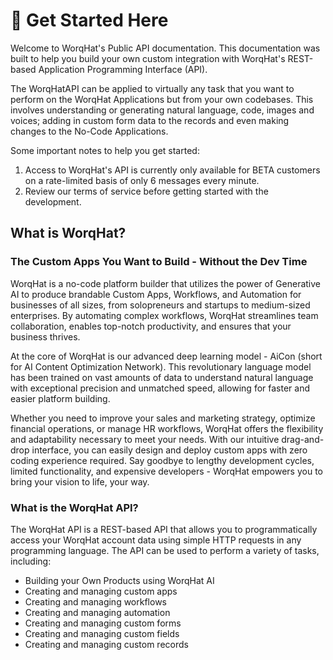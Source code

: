 # 🚀 Get Started Here

Welcome to WorqHat's Public API documentation.
This documentation was built
to help you
build your own custom integration with WorqHat's REST-based Application Programming Interface
(API).

The WorqHatAPI can be applied to virtually any task that you want to perform on the WorqHat Applications but from your own codebases. This involves understanding or generating natural language, code, images and voices; adding in custom form data to the records and even making changes to the No-Code Applications.

Some important notes to help you get started:

1) Access to WorqHat's API is currently only available for BETA customers on a rate-limited
basis of only 6 messages every minute.
2) Review our terms of service before getting started with the development.

## What is WorqHat?

### The Custom Apps You Want to Build - Without the Dev Time

WorqHat is a no-code platform builder that utilizes the power of Generative AI to produce brandable Custom Apps, Workflows, and Automation for businesses of all sizes, from solopreneurs and startups to medium-sized enterprises. By automating complex workflows, WorqHat streamlines team collaboration, enables top-notch productivity, and ensures that your business thrives.

At the core of WorqHat is our advanced deep learning model - AiCon (short for AI Content Optimization Network). This revolutionary language model has been trained on vast amounts of data to understand natural language with exceptional precision and unmatched speed, allowing for faster and easier platform building.

Whether you need to improve your sales and marketing strategy, optimize financial operations, or manage HR workflows, WorqHat offers the flexibility and adaptability necessary to meet your needs. With our intuitive drag-and-drop interface, you can easily design and deploy custom apps with zero coding experience required. Say goodbye to lengthy development cycles, limited functionality, and expensive developers - WorqHat empowers you to bring your vision to life, your way.

### What is the WorqHat API?

The WorqHat API is a REST-based API that allows you to programmatically access your WorqHat account data using simple HTTP requests in any programming language. The API can be used to perform a variety of tasks, including:

- Building your Own Products using WorqHat AI
- Creating and managing custom apps
- Creating and managing workflows
- Creating and managing automation
- Creating and managing custom forms
- Creating and managing custom fields
- Creating and managing custom records
